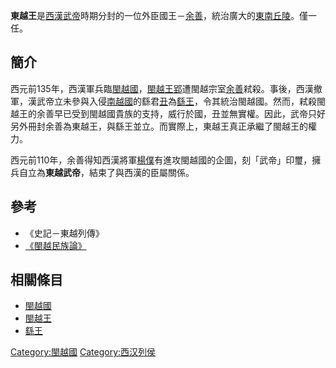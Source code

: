 {{noteTA
|1=zh-hans:余善; zh-hant:餘善;
}}
{{Infobox former political post
| political_office = 王
| country            = [[閩越|東越]]
| insignia           = 
| insigniasize       = 
| insigniacaption    = 
| image              = 
| caption            = 
| predecessor        = [[閩越王|閩越王]]
| successor          = 　－
| first_officeholder = [[余善|騶氏余善]]
| last_officeholder = [[余善|騶氏余善]]
| style              = 
| residence          = 
| appointer          = 
| began              = 前135年
| ended              = 前110年
}}

'''東越王'''是[[西漢武帝|西漢武帝]]時期分封的一位外臣國王－[[余善|余善]]，統治廣大的[[東南丘陵|東南丘陵]]。僅一任。

==簡介==
西元前135年，西漢軍兵臨[[閩越國|閩越國]]，[[閩越王|閩越王]][[郢|郢]]遭閩越宗室[[余善|余善]]弒殺。事後，西漢撤軍，漢武帝立未參與入侵[[南越國|南越國]]的繇君[[丑_(繇王)|丑]]為[[繇王|繇王]]，令其統治閩越國。然而，弒殺閩越王的余善早已受到閩越國貴族的支持，威行於國，丑並無實權。因此，武帝只好另外冊封余善為東越王，與繇王並立。而實際上，東越王真正承繼了閩越王的權力。

西元前110年，余善得知西漢將軍[[楊僕|楊僕]]有進攻閩越國的企圖，刻「武帝」印璽，擁兵自立為'''東越武帝'''，結束了與西漢的臣屬關係。
==參考==
*《史記－東越列傳》
*[https://drive.google.com/file/d/14J4jZnKjA1Yz_5h8xcLDN8ThOWDiKSTm/view 《閩越民族論》] {{Wayback|url=https://drive.google.com/file/d/14J4jZnKjA1Yz_5h8xcLDN8ThOWDiKSTm/view |date=20200626045159 }}

==相關條目==
*[[閩越國|閩越國]]
*[[閩越王|閩越王]]
*[[繇王|繇王]]

{{閩越國}}
[[Category:閩越國|Category:閩越國]]
[[Category:西汉列侯|Category:西汉列侯]]